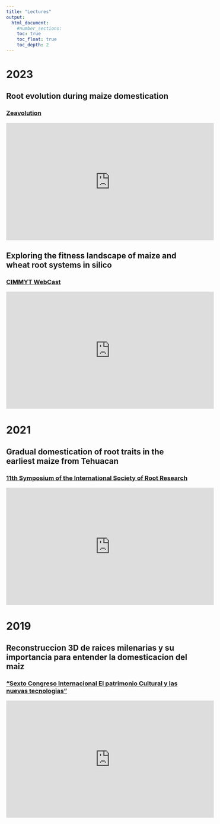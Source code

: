 ```yaml
---
title: "Lectures"
output:
  html_document:
    #number_sections:
    toc: true
    toc_float: true
    toc_depth: 2
---
```

<head>
<!-- Google tag (gtag.js) -->
<script async src="https://www.googletagmanager.com/gtag/js?id=G-ERV5WXQZ44"></script>
<script>
  window.dataLayer = window.dataLayer || [];
  function gtag(){dataLayer.push(arguments);}
  gtag('js', new Date());

  gtag('config', 'G-ERV5WXQZ44');
</script>
</head> 

# __2023__
## **Root evolution during maize domestication**
### [Zeavolution](https://www.youtube.com/@zeavolution8966)
<iframe width="560" height="315" src="https://www.youtube.com/embed/JeKKFliv-N0?si=iuVfWlS7Ump9yPWB" title="YouTube video player" frameborder="0" allow="accelerometer; autoplay; clipboard-write; encrypted-media; gyroscope; picture-in-picture; web-share" allowfullscreen></iframe>

## **Exploring the fitness landscape of maize and wheat root systems in silico**
### [CIMMYT WebCast](https://www.youtube.com/watch?v=Lyas2_xG6iI&ab_channel=CIMMYTWebCast)
<iframe width="560" height="315" src="https://www.youtube.com/embed/Lyas2_xG6iI" title="YouTube video player" frameborder="0" allow="accelerometer; autoplay; clipboard-write; encrypted-media; gyroscope; picture-in-picture; web-share" allowfullscreen></iframe>
 

# __2021__

## **Gradual domestication of root traits in the earliest maize from Tehuacan**
### [11th Symposium of the International Society of Root Research](https://youtu.be/29ybEM12f1k) 
<iframe width="560" height="315" src="https://www.youtube.com/embed/29ybEM12f1k" title="YouTube video player" frameborder="0" allow="accelerometer; autoplay; clipboard-write; encrypted-media; gyroscope; picture-in-picture" allowfullscreen></iframe>

# __2019__

## **Reconstruccion 3D de raices milenarias y su importancia para entender la domesticacion del maiz** 
### ["Sexto Congreso Internacional El patrimonio Cultural y las nuevas tecnologias"](https://www.youtube.com/embed/EHGk6d-GebA) 

<iframe width="560" height="315" src="https://www.youtube.com/embed/EHGk6d-GebA" title="YouTube video player" frameborder="0" allow="accelerometer; autoplay; clipboard-write; encrypted-media; gyroscope; picture-in-picture" allowfullscreen></iframe>
 

